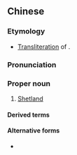 {{also|设德兰}}
==Chinese==
{{zh-forms|s=设德兰|gloss=-}}

===Etymology===
* [[transliteration|Transliteration]] of {{etyl|en|zh}} {{m|en|Shetland}}.

===Pronunciation===
{{zh-pron
|m=Shèdelán
|cat=pn
}}

===Proper noun===
{{zh-proper noun}}

# [[Shetland]]

====Derived terms====
{{zh-der|設德蘭人|設德蘭群島|設德蘭矮種馬}}

====Alternative forms====
* {{zh-l|設得蘭}}

{{zh-cat|Islands}}